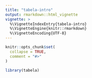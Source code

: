 ```yaml
---
title: "tabela-intro"
output: rmarkdown::html_vignette
vignette: >
  %\VignetteIndexEntry{tabela-intro}
  %\VignetteEngine{knitr::rmarkdown}
  %\VignetteEncoding{UTF-8}
---
```


```r
knitr::opts_chunk$set(
  collapse = TRUE,
  comment = "#>"
)
```

```r
library(tabela)
```
